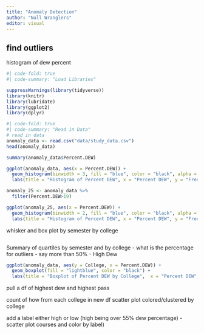 ```yaml
---
title: "Anomaly Detection"
author: "Null Wranglers"
editor: visual
---
```


## find outliers

histogram of dew percent

```r
#| code-fold: true
#| code-summary: "Load Libraries"

suppressWarnings(library(tidyverse))
library(knitr)
library(lubridate)
library(ggplot2)
library(dplyr)
```

```r
#| code-fold: true
#| code-summary: "Read in Data"
# read in data
anomaly_data <- read.csv("data/study_data.csv")
head(anomaly_data)
```

```r
summary(anomaly_data$Percent.DEW)
```

```r
ggplot(anomaly_data, aes(x = Percent.DEW)) +
  geom_histogram(binwidth = 3, fill = "blue", color = "black", alpha = 0.8) +
  labs(title = "Histogram of Percent DEW", x = "Percent DEW", y = "Frequency")
```

```r
anomaly_25 <- anomaly_data %>% 
  filter(Percent.DEW>19)

ggplot(anomaly_25, aes(x = Percent.DEW)) +
  geom_histogram(binwidth = 2, fill = "blue", color = "black", alpha = 0.8) +
  labs(title = "Histogram of Percent DEW", x = "Percent DEW", y = "Frequency")
```

whisker and box plot by semester by college

```r

```

Summary of quartiles by semester and by college - what is the percentage for outliers - say more than 50% - High Dew

```r
ggplot(anomaly_data, aes(y = College, x = Percent.DEW)) +
  geom_boxplot(fill = "lightblue", color = "black") +
  labs(title = "Boxplot of Percent DEW by College",  x = "Percent DEW", y="")

```

pull a df of highest dew and highest pass

count of how from each college in new df scatter plot colored/clustered by college

add a label either high or low (high being over 55% dew percentage) - scatter plot courses and color by label)
